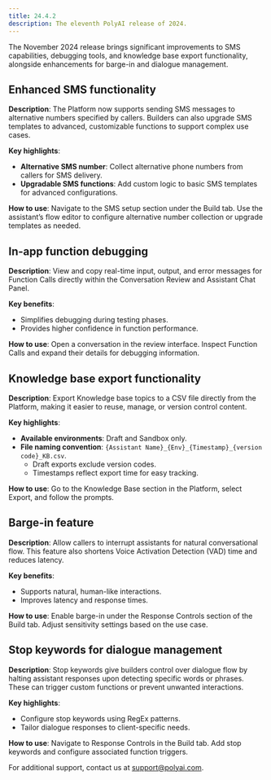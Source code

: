 ```yaml
---
title: 24.4.2
description: The eleventh PolyAI release of 2024.
---
```


The November 2024 release brings significant improvements to SMS capabilities, debugging tools, and knowledge base export functionality, alongside enhancements for barge-in and dialogue management.

## Enhanced SMS functionality

**Description**:
The Platform now supports sending SMS messages to alternative numbers specified by callers. Builders can also upgrade SMS templates to advanced, customizable functions to support complex use cases.

**Key highlights**:
- **Alternative SMS number**: Collect alternative phone numbers from callers for SMS delivery.
- **Upgradable SMS functions**: Add custom logic to basic SMS templates for advanced configurations.

**How to use**:
Navigate to the SMS setup section under the Build tab. Use the assistant’s flow editor to configure alternative number collection or upgrade templates as needed.

## In-app function debugging

**Description**:
View and copy real-time input, output, and error messages for Function Calls directly within the Conversation Review and Assistant Chat Panel.

**Key benefits**:
- Simplifies debugging during testing phases.
- Provides higher confidence in function performance.

**How to use**:
Open a conversation in the review interface. Inspect Function Calls and expand their details for debugging information.

## Knowledge base export functionality

**Description**:
Export Knowledge base topics to a CSV file directly from the Platform, making it easier to reuse, manage, or version control content.

**Key highlights**:
- **Available environments**: Draft and Sandbox only.
- **File naming convention**: `{Assistant Name}_{Env}_{Timestamp}_{version code}_KB.csv`.
    - Draft exports exclude version codes.
    - Timestamps reflect export time for easy tracking.

**How to use**:
Go to the Knowledge Base section in the Platform, select Export, and follow the prompts.

## Barge-in feature

**Description**:
Allow callers to interrupt assistants for natural conversational flow. This feature also shortens Voice Activation Detection (VAD) time and reduces latency.

**Key benefits**:
- Supports natural, human-like interactions.
- Improves latency and response times.

**How to use**:
Enable barge-in under the Response Controls section of the Build tab. Adjust sensitivity settings based on the use case.

## Stop keywords for dialogue management

**Description**:
Stop keywords give builders control over dialogue flow by halting assistant responses upon detecting specific words or phrases. These can trigger custom functions or prevent unwanted interactions.

**Key highlights**:
- Configure stop keywords using RegEx patterns.
- Tailor dialogue responses to client-specific needs.

**How to use**:
Navigate to Response Controls in the Build tab. Add stop keywords and configure associated function triggers.

For additional support, contact us at [support@polyai.com](mailto:support@polyai.com).
